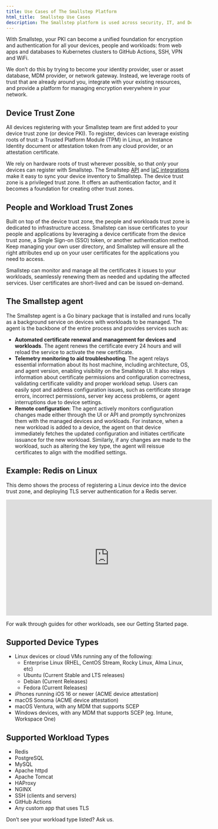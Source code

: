 ```yaml
---
title: Use Cases of The Smallstep Platform
html_title:  Smallstep Use Cases
description: The Smallstep platform is used across security, IT, and DevOps teams to enable end-to-end network encryption, priviledged access management, passwordless authentication, and much more.
---
```



With Smallstep, your PKI can become a unified foundation for encryption and authentication for all your devices, people and workloads: from web apps and databases to Kubernetes clusters to GitHub Actions, SSH, VPN and WiFi.

We don’t do this by trying to become your identity provider, user or asset database, MDM provider, or network gateway. Instead, we leverage roots of trust that are already around you, integrate with your existing resources, and provide a platform for managing encryption everywhere in your network.

## Device Trust Zone

All devices registering with your Smallstep team are first added to your device trust zone (or device PKI). To register, devices can leverage existing roots of trust: a Trusted Platform Module (TPM) in Linux, an Instance Identity document or attestation token from any cloud provider, or an attestation certificate.

We rely on hardware roots of trust wherever possible, so that *only* your devices can register with Smallstep. The Smallstep [API](https://gateway.smallstep.com/) and [IaC integrations](https://github.com/smallstep/ansible-collection-agent/) make it easy to sync your device inventory to Smallstep. The device trust zone is a privileged trust zone. It offers an authentication factor, and it becomes a foundation for creating other trust zones.

## People and Workload Trust Zones

Built on top of the device trust zone, the people and workloads trust zone is dedicated to infrastructure access. Smallstep can issue certificates to your people and applications by leveraging a device certificate from the device trust zone, a Single Sign-on (SSO) token, or another authentication method. Keep managing your own user directory, and Smallstep will ensure all the right attributes end up on your user certificates for the applications you need to access.

Smallstep can monitor and manage all the certificates it issues to your workloads, seamlessly renewing them as needed and updating the affected services. User certificates are short-lived and can be issued on-demand.

## The Smallstep agent

The Smallstep agent is a Go binary package that is installed and runs locally as a background service on devices with workloads to be managed. The agent is the backbone of the entire process and provides services such as:

- **Automated certificate renewal and management for devices and workloads**. The agent renews the certificate every 24 hours and will reload the service to activate the new certificate.
- **Telemetry monitoring to aid troubleshooting**. The agent relays essential information about its host machine, including architecture, OS, and agent version, enabling visibility on the Smallstep UI. It also relays information about certificate permissions and configuration correctness, validating certificate validity and proper workload setup. Users can easily spot and address configuration issues, such as certificate storage errors, incorrect permissions, server key access problems, or agent interruptions due to device settings.
- **Remote configuration**: The agent actively monitors configuration changes made either through the UI or API and promptly synchronizes them with the managed devices and workloads. For instance, when a new workload is added to a device, the agent on that device immediately fetches the updated configuration and initiates certificate issuance for the new workload. Similarly, if any changes are made to the workload, such as altering the key type, the agent will reissue certificates to align with the modified settings.

## Example: Redis on Linux

This demo shows the process of registering a Linux device into the device trust zone, and deploying TLS server authentication for a Redis server.

<iframe 
   width="560" 
   height="315" 
   src="https://www.youtube.com/embed/mFdJAMOEr5Y?si=V_dVAivihrMGy71i" 
   title="Redis TLS" 
   frameborder="0" 
   allow="accelerometer; autoplay; clipboard-write; encrypted-media; gyroscope; picture-in-picture; web-share" allowfullscreen>
</iframe>

For walk through guides for other workloads, see our Getting Started page.

## Supported Device Types

- Linux devices or cloud VMs running any of the following:
    - Enterprise Linux (RHEL, CentOS Stream, Rocky Linux, Alma Linux, etc)
    - Ubuntu (Current Stable and LTS releases)
    - Debian (Current Releases)
    - Fedora (Current Releases)
- iPhones running iOS 16 or newer (ACME device attestation)
- macOS Sonoma (ACME device attestation)
- macOS Ventura, with any MDM that supports SCEP
- Windows devices, with any MDM that supports SCEP (eg. Intune, Workspace One)

## Supported Workload Types

- Redis
- PostgreSQL
- MySQL
- Apache httpd
- Apache Tomcat
- HAProxy
- NGINX
- SSH (clients and servers)
- GitHub Actions
- Any custom app that uses TLS

Don’t see your workload type listed? Ask us.
